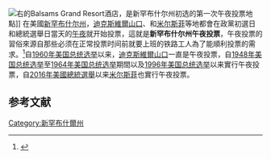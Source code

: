 [[File:Balsams_Grand_Hotel_-_Dixville_NH.JPG|右]]的Balsams Grand Resort酒店，是新罕布什尔州初选的第一次午夜投票地點]]
在美國[[新罕布什尔州|新罕布什尔州]]，[[迪克斯維爾山口|迪克斯維爾山口]]、{{en-link|哈特點鎮|Hart's Location, New Hampshire}}和[[米尔斯菲|米尔斯菲]]等地都會在政黨初選日和總統選舉日當天的[[午夜|午夜]]就开始投票，這就是'''新罕布什尔州午夜投票'''，午夜投票的習俗來源自那些必须在正常投票时间前就要上班的铁路工人為了能順利投票的需求。<ref>{{Cite news|url=https://apnews.com/9369eb84718260ccd834737d36267d7e|title=Small New Hampshire town votes for Bloomberg in primary|date=February 11, 2020|archiveurl=https://web.archive.org/web/20200211084951/https://apnews.com/9369eb84718260ccd834737d36267d7e|archivedate=February 11, 2020}}</ref>自[[1960年美国总统选举|1960年美国总统选举]]以来，[[迪克斯維爾山口|迪克斯維爾山口]]一直是午夜投票，{{en-link|哈特點鎮|Hart's Location, New Hampshire}}自[[1948年美国总统选举|1948年美国总统选举]]至[[1964年美国总统选举|1964年美国总统选举]]期間以及[[1996年美国总统选举|1996年美国总统选举]]以来實行午夜投票，自[[2016年美國總統選舉|2016年美國總統選舉]]以来[[米尔斯菲|米尔斯菲]]也實行午夜投票。

== 参考文献 ==
{{Reflist}}

[[Category:新罕布什爾州|Category:新罕布什爾州]]
